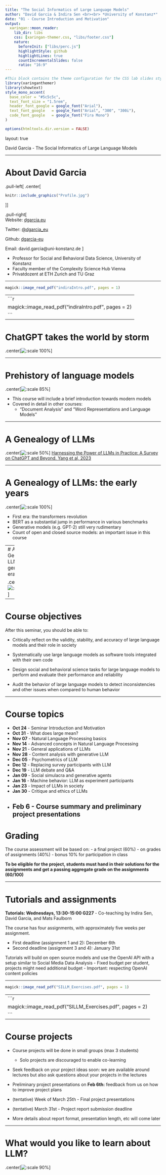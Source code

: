 ```yaml
---
title: "The Social Informatics of Large Language Models"
author: "David Garcia & Indira Sen <br><br> *University of Konstanz*"
date: "01 - Course Introduction and Motivation"
output:
  xaringan::moon_reader:
    lib_dir: libs 
    css: [xaringan-themer.css, "libs/footer.css"]
    nature:
      beforeInit: ["libs/perc.js"]
      highlightStyle: github
      highlightLines: true
      countIncrementalSlides: false
      ratio: "16:9"
---
```


```r
#This block contains the theme configuration for the CSS lab slides style
library(xaringanthemer)
library(showtext)
style_mono_accent(
  base_color = "#5c5c5c",
  text_font_size = "1.5rem",
  header_font_google = google_font("Arial"),
  text_font_google   = google_font("Arial", "300", "300i"),
  code_font_google   = google_font("Fira Mono")
)
```

```r
options(htmltools.dir.version = FALSE)
```

layout: true

<div class="my-footer"><span>David Garcia - The Social Informatics of Large Language Models</span></div> 

---

# About David Garcia

.pull-left[
.center[
```r
knitr::include_graphics("Profile.jpg")
```
]]

.pull-right[
<br>
Website: [dgarcia.eu](https://dgarcia.eu)

Twitter: [@dgarcia_eu](https://twitter.com/dgarcia_eu)

Github: [dgarcia-eu](https://github.com/dgarcia-eu)

Email: david.garcia@uni-konstanz.de
]

- Professor for Social and Behavioral Data Science, University of Konstanz
- Faculty member of the Complexity Science Hub Vienna
- Privatdozent at ETH Zurich and TU Graz

---

```r
magick::image_read_pdf("indiraIntro.pdf", pages = 1)
```
---
```r
magick::image_read_pdf("indiraIntro.pdf", pages = 2)
```
---

# ChatGPT takes the world by storm

.center[![:scale 100%](ChatGPT.png)]

---

# Prehistory of language models

.center[![:scale 85%](Prehistory.png)]

- This course will include a brief introduction towards modern models
- Covered in detail in other courses:
  - "Document Analysis" and "Word Representations and Language Models"

---

# A Genealogy of LLMs

.center[![:scale 50%](LLMtree.jpg)]
[Harnessing the Power of LLMs in Practice: A Survey on ChatGPT and Beyond. Yang et al, 2023](https://arxiv.org/abs/2304.13712)

---

# A Genealogy of LLMs: the early years

.center[![:scale 100%](LLMtree1.jpg)]

- First era: the transformers revolution
- BERT as a substantial jump in performance in various benchmarks
- Generative models (e.g. GPT-2) still very rudimentary
- Count of open and closed source models: an important issue in this course

---
# A Genealogy of LLMs: the generative era

.center[![:scale 83%](LLMtree2.jpg)]

---

# Course objectives

After this seminar, you should be able to:

- Critically reflect on the validity, stability, and accuracy of large language models and their role in society

- Systematically use large language models as software tools integrated with their own code

- Design social and behavioral science tasks for large language models to perform and evaluate their performance and reliability

- Audit the behavior of large language models to detect inconsistencies and other issues when compared to human behavior

---

# Course topics

- **Oct 24** 	- Seminar Introduction and Motivation
- **Oct 31** 	- What does large mean?
- **Nov 07** - Natural Language Processing basics
- **Nov 14** - Advanced concepts in Natural Language Processing
- **Nov 21** - General applications of LLMs
- **Nov 28** - Content analysis with generative LLM
- **Dec 05** - Psychometrics of LLM
- **Dec 12** - Replacing survey participants with LLM
- **Dec 19**	- LLM debate and Q&A
- **Jan 09**	- Social simulacra and generative agents
- **Jan 16**	- Machine behavior: LLM as experiment participants
- **Jan 23** - Impact of LLMs in society
- **Jan 30** - Critique and ethics of LLMs
- **Feb 6** - Course summary and preliminary project presentations
---

# Grading

The course assessment will be based on:
  - a final project (60%)
  - on grades of assignments (40%)
  - bonus 10% for participation in class
  
**To be eligible for the project, students must hand in their solutions for the assignments and get a passing aggregate grade on the assignments (60/100)**

---

# Tutorials and assignments

**Tutorials: Wednesdays, 13:30-15:00 G227**
- Co-teaching by Indira Sen, David Garcia, and Mats Faulborn

The course has four assignments, with approximately five weeks per assignment. 

- First deadline (assignment 1 and 2): December 6th
- Second deadline (assignment 3 and 4): January 31st

Tutorials will build on open source models and use the OpenAI API with a setup similar to Social Media Data Analysis
  - Fixed budget per student, projects might need additional budget
  - Important:  respecting OpenAI content policies

---

```r
magick::image_read_pdf("SILLM_Exercises.pdf", pages = 1)
```
---
```r
magick::image_read_pdf("SILLM_Exercises.pdf", pages = 2)
```
---

# Course projects

- Course projects will be done in small groups (max 3 students)
  - Solo projects are discouraged to enable co-learning

- Seek feedback on your project ideas soon: we are available around lectures but also ask questions about your projects in the lectures

- Preliminary project presentations on **Feb 6th:** feedback from us on how to improve project plans

- (tentative) Week of March 25th - Final project presentations

- (tentative) March 31st - Project report submission deadline

- More details about report format, presentation length, etc will come later

---

# What would you like to learn about LLM?

.center[![:scale 90%](question.jpg)]



